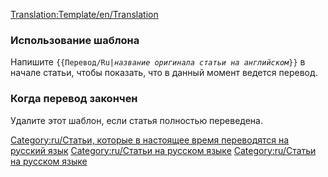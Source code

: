 <noinclude>[[Translation:Template/en/Translation]]</noinclude><noinclude></noinclude>{{en/Ambox| type  = style
| image = en/Translation.png
| text  = <strong>Эта статья переводиться с английского языка на русский: <includeonly>[{{SERVER}}{{localurl:{{NAMESPACE}}:{{{1}}}|action=view}} {{{1}}}]</includeonly><noinclude>{{{1}}}</noinclude>.</strong><br/>
<p style="font-size: 90%">Пожалуйста, помогите улучшить перевод. Используйте [[en/Wiki/Manual of Style|руководство по стилю]] для правильного изложения перевода.<br/>
Помните, что необходимо удалить данный шаблон, когда статья будет полностью переведена.</p>
}}
<includeonly>[[Category:ru/Статьи, которые в настоящее время переводятся на русский язык]][[Category:ru/Статьи на русском языке]]</includeonly><noinclude>
=== Использование шаблона ===
Напишите <code><nowiki>{{</nowiki>Перевод/Ru|''название оригинала статьи на английском''<nowiki>}}</nowiki></code> в начале статьи, чтобы показать, что в данный момент ведется перевод.

=== Когда перевод закончен ===
Удалите этот шаблон, если статья полностью переведена.</noinclude>
<includeonly>[[Category:ru/Статьи на русском языке]]</includeonly>